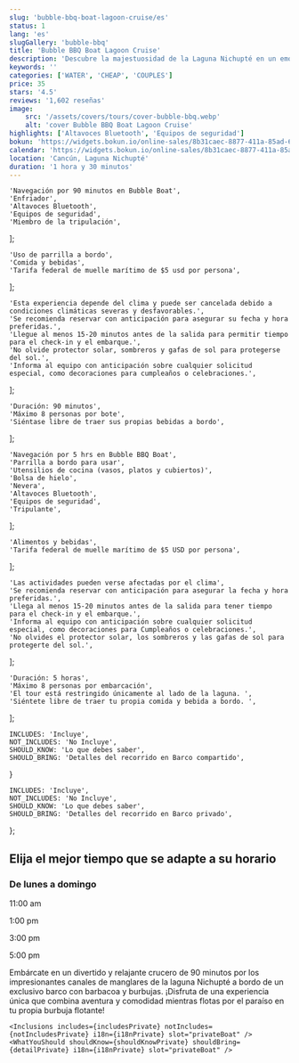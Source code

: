 ```yaml
---
slug: 'bubble-bbq-boat-lagoon-cruise/es'
status: 1
lang: 'es'
slugGallery: 'bubble-bbq'
title: 'Bubble BBQ Boat Lagoon Cruise'
description: 'Descubre la majestuosidad de la Laguna Nichupté en un emocionante recorrido de una hora y media a través de sus cautivadores canales de manglares. En Bubble BBQ Boats.'
keywords: ''
categories: ['WATER', 'CHEAP', 'COUPLES']
price: 35
stars: '4.5'
reviews: '1,602 reseñas'
image:
    src: '/assets/covers/tours/cover-bubble-bbq.webp'
    alt: 'cover Bubble BBQ Boat Lagoon Cruise'
highlights: ['Altavoces Bluetooth', 'Equipos de seguridad']
bokun: 'https://widgets.bokun.io/online-sales/8b31caec-8877-411a-85ad-682828170619/experience/850596?partialView=1'
calendar: 'https://widgets.bokun.io/online-sales/8b31caec-8877-411a-85ad-682828170619/experience-calendar/850596'
location: 'Cancún, Laguna Nichupté'
duration: '1 hora y 30 minutos'
---
```



    'Navegación por 90 minutos en Bubble Boat',
    'Enfriador',
    'Altavoces Bluetooth',
    'Equipos de seguridad',
    'Miembro de la tripulación',
];

    'Uso de parrilla a bordo',
    'Comida y bebidas',
    'Tarifa federal de muelle marítimo de $5 usd por persona',
];

    'Esta experiencia depende del clima y puede ser cancelada debido a condiciones climáticas severas y desfavorables.',
    'Se recomienda reservar con anticipación para asegurar su fecha y hora preferidas.',
    'Llegue al menos 15-20 minutos antes de la salida para permitir tiempo para el check-in y el embarque.',
    'No olvide protector solar, sombreros y gafas de sol para protegerse del sol.',
    'Informa al equipo con anticipación sobre cualquier solicitud especial, como decoraciones para cumpleaños o celebraciones.',
];

    'Duración: 90 minutos',
    'Máximo 8 personas por bote',
    'Siéntase libre de traer sus propias bebidas a bordo',
];

    'Navegación por 5 hrs en Bubble BBQ Boat',
    'Parrilla a bordo para usar',
    'Utensilios de cocina (vasos, platos y cubiertos)',
    'Bolsa de hielo',
    'Nevera',
    'Altavoces Bluetooth',
    'Equipos de seguridad',
    'Tripulante',
];

    'Alimentos y bebidas',
    'Tarifa federal de muelle marítimo de $5 USD por persona',
];

    'Las actividades pueden verse afectadas por el clima',
    'Se recomienda reservar con anticipación para asegurar la fecha y hora preferidas.',
    'Llega al menos 15-20 minutos antes de la salida para tener tiempo para el check-in y el embarque.',
    'Informa al equipo con anticipación sobre cualquier solicitud especial, como decoraciones para Cumpleaños o celebraciones.',
    'No olvides el protector solar, los sombreros y las gafas de sol para protegerte del sol.',
];

    'Duración: 5 horas',
    'Máximo 8 personas por embarcación',
    'El tour está restringido únicamente al lado de la laguna. ',
    'Siéntete libre de traer tu propia comida y bebida a bordo. ',
];

    INCLUDES: 'Incluye',
    NOT_INCLUDES: 'No Incluye',
    SHOULD_KNOW: 'Lo que debes saber',
    SHOULD_BRING: 'Detalles del recorrido en Barco compartido',
}

    INCLUDES: 'Incluye',
    NOT_INCLUDES: 'No Incluye',
    SHOULD_KNOW: 'Lo que debes saber',
    SHOULD_BRING: 'Detalles del recorrido en Barco privado',
};

<h2 class="text-center text-2xl md:text-3xl font-bold text-orange-600 mt-10 mb-4">Elija el mejor tiempo que se adapte a su horario</h2>
<h3 class="text-center text-2xl md:text-3xl font-bold text-green-600 mt-10 mb-4">De lunes a domingo</h3>

<div class="flex flex-wrap justify-evenly items-center mx-auto w-full sm:w-3/4 my-4">
    <p class="rounded-full px-6 py-4 bg-amber-400 text-black font-bold text-xl shadow-sm hover:scale-95">11:00 am</p>
    <p class="rounded-full px-6 py-4 bg-amber-400 text-black font-bold text-xl shadow-sm hover:scale-95">1:00 pm</p>
    <p class="rounded-full px-6 py-4 bg-amber-400 text-black font-bold text-xl shadow-sm hover:scale-95">3:00 pm</p>
    <p class="rounded-full px-6 py-4 bg-amber-400 text-black font-bold text-xl shadow-sm hover:scale-95">5:00 pm</p>
</div>

<TagP>Embárcate en un divertido y relajante crucero de 90 minutos por los impresionantes canales de manglares de la laguna Nichupté a bordo de un exclusivo barco con barbacoa y burbujas. ¡Disfruta de una experiencia única que combina aventura y comodidad mientras flotas por el paraíso en tu propia burbuja flotante!</TagP>

<TabsBubble client:visible lang={frontmatter.lang}>
    <Inclusions includes={includesShared} notIncludes={notIncludesShared} i18n={i18nShared} slot="sharedBoat" />
    <WhatYouShould shouldKnow={shouldKnowShared} shouldBring={detailShared} i18n={i18nShared} slot="sharedBoat" />

    <Inclusions includes={includesPrivate} notIncludes={notIncludesPrivate} i18n={i18nPrivate} slot="privateBoat" />
    <WhatYouShould shouldKnow={shouldKnowPrivate} shouldBring={detailPrivate} i18n={i18nPrivate} slot="privateBoat" />
</TabsBubble>
